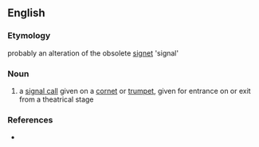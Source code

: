 ==English==
===Etymology===
probably an alteration of the obsolete [[signet]] 'signal' 

===Noun===
{{en-noun|s}} 
# a [[signal call]] given on a [[cornet]] or [[trumpet]], given for entrance on or exit from a theatrical stage 

===References===
* {{Websters}}